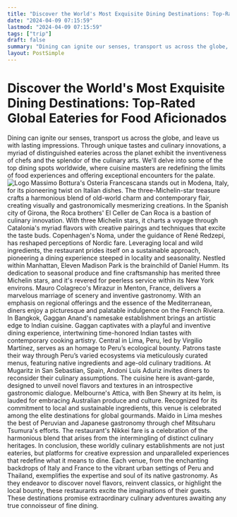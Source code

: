 ```yaml
---
title: "Discover the World's Most Exquisite Dining Destinations: Top-Rated Global Eateries for Food Aficionados"
date: "2024-04-09 07:15:59"
lastmod: "2024-04-09 07:15:59"
tags: ["trip"]
draft: false
summary: "Dining can ignite our senses, transport us across the globe, and leave us with lasting impressions. Through unique tastes and culinary innovations, a myriad of distinguished eateries across the planet exhibit the inventiveness of chefs and the splendor of the culinary arts. We'll delve into some of the top dining spots worldwide, where cuisine masters are redefining the limits of food experiences and offering exceptional encounters for the palate."
layout: PostSimple
---
```

# Discover the World's Most Exquisite Dining Destinations: Top-Rated Global Eateries for Food Aficionados
Dining can ignite our senses, transport us across the globe, and leave us with lasting impressions. Through unique tastes and culinary innovations, a myriad of distinguished eateries across the planet exhibit the inventiveness of chefs and the splendor of the culinary arts. We'll delve into some of the top dining spots worldwide, where cuisine masters are redefining the limits of food experiences and offering exceptional encounters for the palate.
<img alt="Logo" class="lazyImg" data-src="https://cdn.seniorsselection.com/src_image/8892dfb408d85d1fc818df2ec7a41f59.webp" src="/statics/image/loading.webp"/>
Massimo Bottura's Osteria Francescana stands out in Modena, Italy, for its pioneering twist on Italian dishes. The three-Michelin-star treasure crafts a harmonious blend of old-world charm and contemporary flair, creating visually and gastronomically mesmerizing creations.
In the Spanish city of Girona, the Roca brothers' El Celler de Can Roca is a bastion of culinary innovation. With three Michelin stars, it charts a voyage through Catalonia's myriad flavors with creative pairings and techniques that excite the taste buds.
Copenhagen's Noma, under the guidance of René Redzepi, has reshaped perceptions of Nordic fare. Leveraging local and wild ingredients, the restaurant prides itself on a sustainable approach, pioneering a dining experience steeped in locality and seasonality.
Nestled within Manhattan, Eleven Madison Park is the brainchild of Daniel Humm. Its dedication to seasonal produce and fine craftsmanship has merited three Michelin stars, and it's revered for peerless service within its New York environs.
Mauro Colagreco's Mirazur in Menton, France, delivers a marvelous marriage of scenery and inventive gastronomy. With an emphasis on regional offerings and the essence of the Mediterranean, diners enjoy a picturesque and palatable indulgence on the French Riviera.
In Bangkok, Gaggan Anand's namesake establishment brings an artistic edge to Indian cuisine. Gaggan captivates with a playful and inventive dining experience, intertwining time-honored Indian tastes with contemporary cooking artistry.
Central in Lima, Peru, led by Virgilio Martínez, serves as an homage to Peru’s ecological bounty. Patrons taste their way through Peru’s varied ecosystems via meticulously curated menus, featuring native ingredients and age-old culinary traditions.
At Mugaritz in San Sebastian, Spain, Andoni Luis Aduriz invites diners to reconsider their culinary assumptions. The cuisine here is avant-garde, designed to unveil novel flavors and textures in an introspective gastronomic dialogue.
Melbourne's Attica, with Ben Shewry at its helm, is lauded for embracing Australian produce and culture. Recognized for its commitment to local and sustainable ingredients, this venue is celebrated among the elite destinations for global gourmands.
Maido in Lima meshes the best of Peruvian and Japanese gastronomy through chef Mitsuharu Tsumura's efforts. The restaurant's Nikkei fare is a celebration of the harmonious blend that arises from the intermingling of distinct culinary heritages.
In conclusion, these worldly culinary establishments are not just eateries, but platforms for creative expression and unparalleled experiences that redefine what it means to dine. Each venue, from the enchanting backdrops of Italy and France to the vibrant urban settings of Peru and Thailand, exemplifies the expertise and soul of its native gastronomy. As they endeavor to discover novel flavors, reinvent classics, or highlight the local bounty, these restaurants excite the imaginations of their guests. These destinations promise extraordinary culinary adventures awaiting any true connoisseur of fine dining.
        